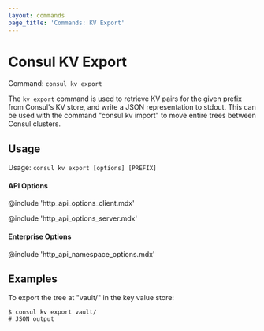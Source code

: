 ```yaml
---
layout: commands
page_title: 'Commands: KV Export'
---
```


# Consul KV Export

Command: `consul kv export`

The `kv export` command is used to retrieve KV pairs for the given
prefix from Consul's KV store, and write a JSON representation to
stdout. This can be used with the command "consul kv import" to move entire
trees between Consul clusters.

## Usage

Usage: `consul kv export [options] [PREFIX]`

#### API Options

@include 'http_api_options_client.mdx'

@include 'http_api_options_server.mdx'

#### Enterprise Options

@include 'http_api_namespace_options.mdx'

## Examples

To export the tree at "vault/" in the key value store:

```shell-session
$ consul kv export vault/
# JSON output
```
